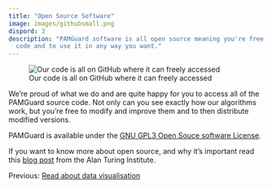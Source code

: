 ```yaml
---
title: "Open Source Software"
image: images/githubsmall.png
dispord: 3
description: "PAMGuard software is all open source meaning you're free to modify the 
  code and to use it in any way you want."
---
```


![Our code is all on GitHub where it can freely accessed](./images/githublarge.png)

We're proud of what we do and are quite happy for you to access all of the PAMGuard source code. Not only can you see exactly how our algorithms work, but you're free to modify and improve them and to then distribute modified versions.

PAMGuard is available under the [GNU GPL3 Open Souce software License](https://www.gnu.org/licenses/gpl-3.0.en.html).

If you want to know more about open source, and why it's important read this [blog post](https://www.turing.ac.uk/blog/open-source-software-why-it-matters-and-how-get-involved) from the Alan Turing Institute.

Previous: [Read about data visualisation](offline.qmd)
